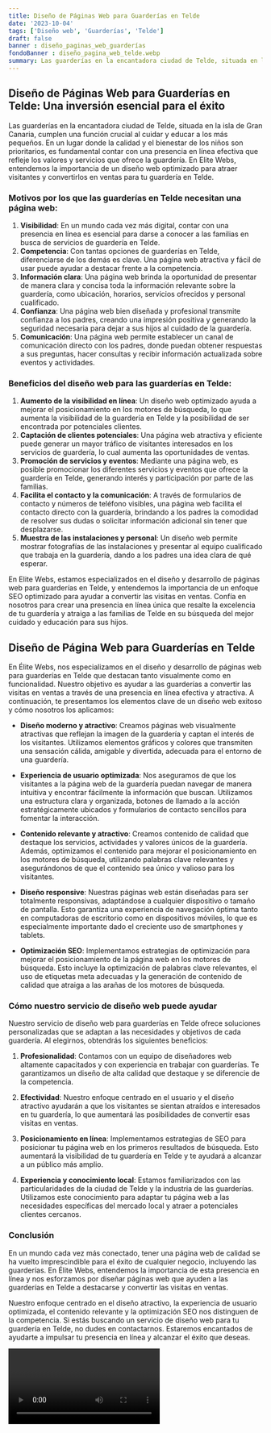 ```yaml
---
title: Diseño de Páginas Web para Guarderías en Telde
date: '2023-10-04'
tags: ['Diseño web', 'Guarderías', 'Telde']
draft: false
banner : diseño_paginas_web_guarderías
fondoBanner : diseño_pagina_web_telde.webp
summary: Las guarderías en la encantadora ciudad de Telde, situada en la isla de Gran Canaria, cumplen una función crucial al cuidar y educar a los más pequeños. En un lugar donde la calidad y el bienestar de los niños son prioritarios, es fundamental contar con una presencia en línea efectiva que refleje los valores y servicios que ofrece la guardería. En Elite Webs, entendemos la importancia de un diseño web optimizado para atraer visitantes y convertirlos en ventas para tu guardería en Telde.
---
```


## Diseño de Páginas Web para Guarderías en Telde: Una inversión esencial para el éxito

Las guarderías en la encantadora ciudad de Telde, situada en la isla de Gran Canaria, cumplen una función crucial al cuidar y educar a los más pequeños. En un lugar donde la calidad y el bienestar de los niños son prioritarios, es fundamental contar con una presencia en línea efectiva que refleje los valores y servicios que ofrece la guardería. En Elite Webs, entendemos la importancia de un diseño web optimizado para atraer visitantes y convertirlos en ventas para tu guardería en Telde.

### Motivos por los que las guarderías en Telde necesitan una página web:

1. **Visibilidad**: En un mundo cada vez más digital, contar con una presencia en línea es esencial para darse a conocer a las familias en busca de servicios de guardería en Telde.
2. **Competencia**: Con tantas opciones de guarderías en Telde, diferenciarse de los demás es clave. Una página web atractiva y fácil de usar puede ayudar a destacar frente a la competencia.
3. **Información clara**: Una página web brinda la oportunidad de presentar de manera clara y concisa toda la información relevante sobre la guardería, como ubicación, horarios, servicios ofrecidos y personal cualificado.
4. **Confianza**: Una página web bien diseñada y profesional transmite confianza a los padres, creando una impresión positiva y generando la seguridad necesaria para dejar a sus hijos al cuidado de la guardería.
5. **Comunicación**: Una página web permite establecer un canal de comunicación directo con los padres, donde puedan obtener respuestas a sus preguntas, hacer consultas y recibir información actualizada sobre eventos y actividades.

### Beneficios del diseño web para las guarderías en Telde:

1. **Aumento de la visibilidad en línea**: Un diseño web optimizado ayuda a mejorar el posicionamiento en los motores de búsqueda, lo que aumenta la visibilidad de la guardería en Telde y la posibilidad de ser encontrada por potenciales clientes.
2. **Captación de clientes potenciales**: Una página web atractiva y eficiente puede generar un mayor tráfico de visitantes interesados en los servicios de guardería, lo cual aumenta las oportunidades de ventas.
3. **Promoción de servicios y eventos**: Mediante una página web, es posible promocionar los diferentes servicios y eventos que ofrece la guardería en Telde, generando interés y participación por parte de las familias.
4. **Facilita el contacto y la comunicación**: A través de formularios de contacto y números de teléfono visibles, una página web facilita el contacto directo con la guardería, brindando a los padres la comodidad de resolver sus dudas o solicitar información adicional sin tener que desplazarse.
5. **Muestra de las instalaciones y personal**: Un diseño web permite mostrar fotografías de las instalaciones y presentar al equipo cualificado que trabaja en la guardería, dando a los padres una idea clara de qué esperar.

En Elite Webs, estamos especializados en el diseño y desarrollo de páginas web para guarderías en Telde, y entendemos la importancia de un enfoque SEO optimizado para ayudar a convertir las visitas en ventas. Confía en nosotros para crear una presencia en línea única que resalte la excelencia de tu guardería y atraiga a las familias de Telde en su búsqueda del mejor cuidado y educación para sus hijos.

<GifSeo />

<Cta />

## Diseño de Página Web para Guarderías en Telde

En Élite Webs, nos especializamos en el diseño y desarrollo de páginas web para guarderías en Telde que destacan tanto visualmente como en funcionalidad. Nuestro objetivo es ayudar a las guarderías a convertir las visitas en ventas a través de una presencia en línea efectiva y atractiva. A continuación, te presentamos los elementos clave de un diseño web exitoso y cómo nosotros los aplicamos:

- **Diseño moderno y atractivo**: Creamos páginas web visualmente atractivas que reflejan la imagen de la guardería y captan el interés de los visitantes. Utilizamos elementos gráficos y colores que transmiten una sensación cálida, amigable y divertida, adecuada para el entorno de una guardería.

- **Experiencia de usuario optimizada**: Nos aseguramos de que los visitantes a la página web de la guardería puedan navegar de manera intuitiva y encontrar fácilmente la información que buscan. Utilizamos una estructura clara y organizada, botones de llamado a la acción estratégicamente ubicados y formularios de contacto sencillos para fomentar la interacción.

- **Contenido relevante y atractivo**: Creamos contenido de calidad que destaque los servicios, actividades y valores únicos de la guardería. Además, optimizamos el contenido para mejorar el posicionamiento en los motores de búsqueda, utilizando palabras clave relevantes y asegurándonos de que el contenido sea único y valioso para los visitantes.

- **Diseño responsive**: Nuestras páginas web están diseñadas para ser totalmente responsivas, adaptándose a cualquier dispositivo o tamaño de pantalla. Esto garantiza una experiencia de navegación óptima tanto en computadoras de escritorio como en dispositivos móviles, lo que es especialmente importante dado el creciente uso de smartphones y tablets.

- **Optimización SEO**: Implementamos estrategias de optimización para mejorar el posicionamiento de la página web en los motores de búsqueda. Esto incluye la optimización de palabras clave relevantes, el uso de etiquetas meta adecuadas y la generación de contenido de calidad que atraiga a las arañas de los motores de búsqueda.

### Cómo nuestro servicio de diseño web puede ayudar

Nuestro servicio de diseño web para guarderías en Telde ofrece soluciones personalizadas que se adaptan a las necesidades y objetivos de cada guardería. Al elegirnos, obtendrás los siguientes beneficios:

1. **Profesionalidad**: Contamos con un equipo de diseñadores web altamente capacitados y con experiencia en trabajar con guarderías. Te garantizamos un diseño de alta calidad que destaque y se diferencie de la competencia.

2. **Efectividad**: Nuestro enfoque centrado en el usuario y el diseño atractivo ayudarán a que los visitantes se sientan atraídos e interesados en tu guardería, lo que aumentará las posibilidades de convertir esas visitas en ventas.

3. **Posicionamiento en línea**: Implementamos estrategias de SEO para posicionar tu página web en los primeros resultados de búsqueda. Esto aumentará la visibilidad de tu guardería en Telde y te ayudará a alcanzar a un público más amplio.

4. **Experiencia y conocimiento local**: Estamos familiarizados con las particularidades de la ciudad de Telde y la industria de las guarderías. Utilizamos este conocimiento para adaptar tu página web a las necesidades específicas del mercado local y atraer a potenciales clientes cercanos.

### Conclusión

En un mundo cada vez más conectado, tener una página web de calidad se ha vuelto imprescindible para el éxito de cualquier negocio, incluyendo las guarderías. En Élite Webs, entendemos la importancia de esta presencia en línea y nos esforzamos por diseñar páginas web que ayuden a las guarderías en Telde a destacarse y convertir las visitas en ventas.

Nuestro enfoque centrado en el diseño atractivo, la experiencia de usuario optimizada, el contenido relevante y la optimización SEO nos distinguen de la competencia. Si estás buscando un servicio de diseño web para tu guardería en Telde, no dudes en contactarnos. Estaremos encantados de ayudarte a impulsar tu presencia en línea y alcanzar el éxito que deseas.

<Video />

<CtaBot job='Guarderías' city='Telde'/>

<Gmaps query='Telde+españa+maps' />